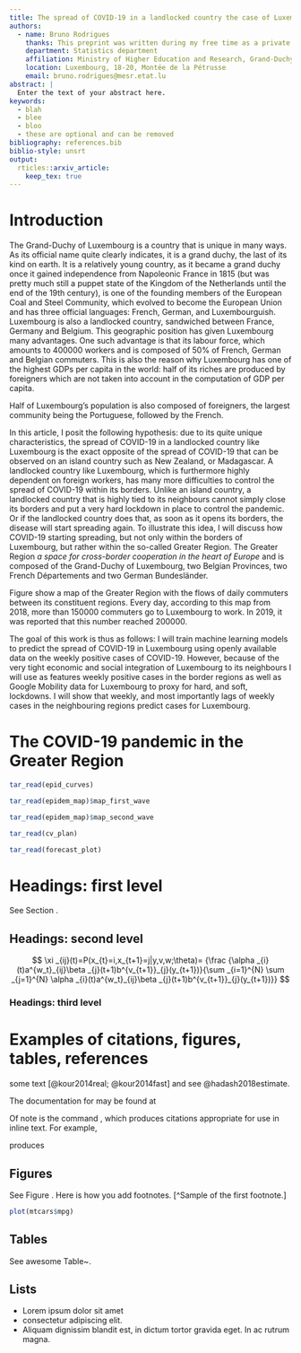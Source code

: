 ```yaml
---
title: The spread of COVID-19 in a landlocked country the case of Luxembourg
authors:
  - name: Bruno Rodrigues
    thanks: This preprint was written during my free time as a private citizen, and reflects in no manner the views of the Ministry of Higher Education and Research, nor the Government of the Grand-Duchy of Luxembourg.
    department: Statistics department
    affiliation: Ministry of Higher Education and Research, Grand-Duchy of Luxembourg
    location: Luxembourg, 18-20, Montée de la Pétrusse
    email: bruno.rodrigues@mesr.etat.lu
abstract: |
  Enter the text of your abstract here.
keywords:
  - blah
  - blee
  - bloo
  - these are optional and can be removed
bibliography: references.bib
biblio-style: unsrt
output: 
  rticles::arxiv_article:
    keep_tex: true
---
```


# Introduction

The Grand-Duchy of Luxembourg is a country that is unique in many ways. As its official name quite
clearly indicates, it is a grand duchy, the last of its kind on earth. It is a relatively young
country, as it became a grand duchy once it gained independence from Napoleonic France in 1815 (but
was pretty much still a puppet state of the Kingdom of the Netherlands until the end of the
19th century), is one of the founding members of the European Coal and Steel Community, which
evolved to become the European Union and has three official languages: French, German, and Luxembourguish.
Luxembourg is also a landlocked country, sandwiched between France, Germany and Belgium. This 
geographic position has given Luxembourg many advantages. One such advantage is that its labour
force, which amounts to 400000 workers and is composed of 50\% of French, German and Belgian commuters.
This is also the reason why Luxembourg has one of the highest GDPs per capita in the world: half
of its riches are produced by foreigners which are not taken into account in the computation of 
GDP per capita.

Half of Luxembourg's population is also composed of foreigners, the largest community being the 
Portuguese, followed by the French.

In this article, I posit the following hypothesis: due to its quite unique characteristics, 
the spread of COVID-19 in a landlocked country like Luxembourg is the exact opposite of the 
spread of COVID-19 that can be observed on an island country such as New Zealand, or Madagascar.
A landlocked country like Luxembourg, which is furthermore highly dependent on foreign workers, 
has many more difficulties to control the spread of COVID-19 within its borders. Unlike an island
country, a landlocked country that is highly tied to its neighbours cannot simply close its borders
and put a very hard lockdown in place to control the pandemic. Or if the landlocked country
does that, as soon as it opens its borders, the disease will start spreading again.
To illustrate this idea, I will discuss how COVID-19 starting spreading, but not only within the 
borders of Luxembourg, but rather within the so-called Greater Region. 
The Greater Region *a space for cross-border cooperation in the heart of Europe* and 
is composed of the Grand-Duchy of Luxembourg, two Belgian Provinces, two French Départements and 
two German Bundesländer.

\begin{figure}
  \centering
  \includegraphics{"~/Documents/covid_grande_region/paper/figs/commuters.png"}
  \caption{The daily commuters in the Greater Region. Luxembourg absorbs the vast majority. (Source: Bienvenue dans la Grande Région, 2018)}
  \label{commuters}
\end{figure}

Figure \ref{commuters} show a map of the Greater Region with the flows of daily commuters between
its constituent regions. Every day, according to this map from 2018, more than 150000 commuters
go to Luxembourg to work. In 2019, it was reported that this number reached 200000.\footnote{\url{https://paperjam.lu/article/plus-200-000-frontaliers-sur-m}}

The goal of this work is thus as follows: I will train machine learning models to predict the 
spread of COVID-19 in Luxembourg using openly available data on the weekly positive cases of 
COVID-19. However, because of the very tight economic and social integration of Luxembourg to its 
neighbours I will use as features weekly positive cases in the border regions as well as 
Google Mobility data\footnote{\url{https://www.google.com/covid19/mobility/}} for Luxembourg
to proxy for hard, and soft, lockdowns. I will show that weekly, and most importantly lags of 
weekly cases in the neighbouring regions predict cases for Luxembourg.

# The COVID-19 pandemic in the Greater Region



```r
tar_read(epid_curves)
```

```r
tar_read(epidem_map)$map_first_wave
```

```r
tar_read(epidem_map)$map_second_wave
```

```r
tar_read(cv_plan)
```


```r
tar_read(forecast_plot)
```

# Headings: first level
\label{sec:headings}

\lipsum[4] See Section \ref{sec:headings}.

## Headings: second level
\lipsum[5]

$$
\xi _{ij}(t)=P(x_{t}=i,x_{t+1}=j|y,v,w;\theta)= {\frac {\alpha _{i}(t)a^{w_t}_{ij}\beta _{j}(t+1)b^{v_{t+1}}_{j}(y_{t+1})}{\sum _{i=1}^{N} \sum _{j=1}^{N} \alpha _{i}(t)a^{w_t}_{ij}\beta _{j}(t+1)b^{v_{t+1}}_{j}(y_{t+1})}}
$$

### Headings: third level
\lipsum[6]

\paragraph{Paragraph}
\lipsum[7]

# Examples of citations, figures, tables, references
\label{sec:others}

\lipsum[8] some text [@kour2014real; @kour2014fast] and see @hadash2018estimate.

The documentation for \verb+natbib+ may be found at
\begin{center}
  \url{http://mirrors.ctan.org/macros/latex/contrib/natbib/natnotes.pdf}
\end{center}
Of note is the command \verb+\citet+, which produces citations
appropriate for use in inline text.  For example,

\begin{verbatim}
   \citet{hasselmo} investigated\dots
\end{verbatim}

produces

\begin{quote}
  Hasselmo, et al.\ (1995) investigated\dots
\end{quote}

\begin{center}
  \url{https://www.ctan.org/pkg/booktabs}
\end{center}


## Figures

\lipsum[10] 
See Figure \ref{fig:fig1}. Here is how you add footnotes. [^Sample of the first footnote.]

\lipsum[11] 

\begin{figure}
  \centering
  \fbox{\rule[-.5cm]{4cm}{4cm} \rule[-.5cm]{4cm}{0cm}}
  \caption{Sample figure caption.}
  \label{fig:fig1}
\end{figure}

```r
plot(mtcars$mpg)
```


## Tables

\lipsum[12]

See awesome Table~\ref{tab:table}.

\begin{table}
 \caption{Sample table title}
  \centering
  \begin{tabular}{lll}
    \toprule
    \multicolumn{2}{c}{Part}                   \\
    \cmidrule(r){1-2}
    Name     & Description     & Size ($\mu$m) \\
    \midrule
    Dendrite & Input terminal  & $\sim$100     \\
    Axon     & Output terminal & $\sim$10      \\
    Soma     & Cell body       & up to $10^6$  \\
    \bottomrule
  \end{tabular}
  \label{tab:table}
\end{table}

## Lists

- Lorem ipsum dolor sit amet
- consectetur adipiscing elit. 
- Aliquam dignissim blandit est, in dictum tortor gravida eget. In ac rutrum magna.
